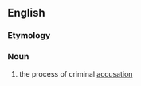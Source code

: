 ==English==

===Etymology===
{{suffix|accriminate|ion}}

===Noun===
{{en-noun}}
# {{context|obsolete|legal}} the process of criminal [[accusation]]